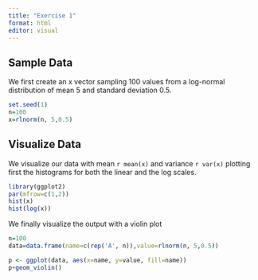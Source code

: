 ```yaml
---
title: "Exercise 1"
format: html
editor: visual
---
```


## Sample Data

We first create an x vector sampling 100 values from a log-normal distribution of mean 5 and standard deviation 0.5.

```r
set.seed(1)
n=100
x=rlnorm(n, 5,0.5)
```

## Visualize Data

We visualize our data with mean `r mean(x)`  and variance `r var(x)` plotting first the histograms for both the linear and the log scales.

```r
library(ggplot2)
par(mfrow=c(1,2))
hist(x)
hist(log(x))
```

We finally visualize the output with a violin plot

```r
n=100
data=data.frame(name=c(rep('A', n)),value=rlnorm(n, 5,0.5))

p <- ggplot(data, aes(x=name, y=value, fill=name)) 
p+geom_violin()
```
